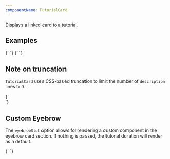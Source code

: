 ```yaml
---
componentName: TutorialCard
---
```


Displays a linked card to a tutorial.

## Examples

<LiveComponent>
{`
<TutorialCard
    url="/"
    duration='10min'
    heading='Vault as Consul Connect Service Mesh Certification Authority'
    description={
        'Use Vault to automatically generate Consul Connect service mesh certificates.'
    }
    productsUsed={['vault', 'consul', 'terraform', 'nomad', 'boundary']}
    hasInteractiveLab={true}
    hasVideo={true}
/>
`}
</LiveComponent>

<LiveComponent>
{`
<TutorialCard
    url='/vault/tutorials/openldap'
    duration='13min'
    heading='Vault as Consul Connect Service Mesh Certification Authority'
    description={
        'Vault 1.4 introduces a secrets engine designed to help manage existing OpenLDAP entry passwords for UNIX and Linux applications. The OpenLDAP secret engine allows management of LDAP entry passwords as well as dynamic creation of credentials. This engine supports interacting with Active Directory which is compatible with LDAP v3.'
    }
    productsUsed={['vault']}
    hasInteractiveLab={true}
    hasVideo={false}
/>
`}
</LiveComponent>

## Note on truncation

`TutorialCard` uses CSS-based truncation to limit the number of `description` lines to `3`.

<LiveComponent>
{`
<div style={{ maxWidth: '400px' }}>
  <TutorialCard
    url='/vault/tutorials/openldap'
    duration='13min'
    heading='Vault as Consul Connect Service Mesh Certification Authority'
    description={
      'Vault 1.4 introduces a secrets engine designed to help manage existing OpenLDAP entry passwords for UNIX and Linux applications. The OpenLDAP secret engine allows management of LDAP entry passwords as well as dynamic creation of credentials. This engine supports interacting with Active Directory which is compatible with LDAP v3.'
    }
    productsUsed={['vault']}
    hasInteractiveLab={true}
    hasVideo={false}
  />
</div>
`}
</LiveComponent>

## Custom Eyebrow

The `eyebrowSlot` option allows for rendering a custom component in the eyebrow card section. If nothing is passed,
the tutorial duration will render as a default.

<LiveComponent>
{`
<TutorialCard
    url="/"
    duration='10min'
    eyebrowSlot="This is an eyebrow"
    heading='Vault as Consul Connect Service Mesh Certification Authority'
    description={
        'Use Vault to automatically generate Consul Connect service mesh certificates.'
    }
    productsUsed={['vault', 'consul', 'terraform', 'nomad', 'boundary']}
    hasInteractiveLab={true}
    hasVideo={true}
/>
`}
</LiveComponent>
